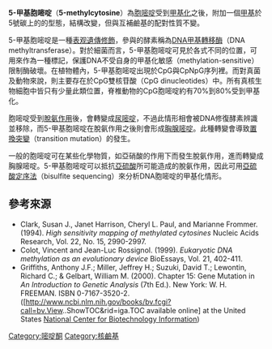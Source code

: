 {{Chembox
|ImageFile=5-methylcytosine.png
|ImageSize=
|IUPACName=4-amino-5-methyl-3H-pyrimidin-2-one
|OtherNames=
|Section1={{Chembox Identifiers
| ChemSpiderID_Ref = {{chemspidercite|correct|chemspider}}
| ChemSpiderID = 58551
| KEGG_Ref = {{keggcite|correct|kegg}}
| KEGG = C02376
| InChI = 1/C5H7N3O/c1-3-2-7-5(9)8-4(3)6/h2H,1H3,(H3,6,7,8,9)
| InChIKey = LRSASMSXMSNRBT-UHFFFAOYAO
| SMILES1 = Cc1cnc(=O)[nH]c1N
| StdInChI_Ref = {{stdinchicite|correct|chemspider}}
| StdInChI = 1S/C5H7N3O/c1-3-2-7-5(9)8-4(3)6/h2H,1H3,(H3,6,7,8,9)
| StdInChIKey_Ref = {{stdinchicite|correct|chemspider}}
| StdInChIKey = LRSASMSXMSNRBT-UHFFFAOYSA-N
| CASNo_Ref = {{cascite|correct|CAS}}
| CASNo=554-01-8
| PubChem=65040
| UNII_Ref = {{fdacite|correct|FDA}}
| UNII = 6R795CQT4H
| ChEBI_Ref = {{ebicite|correct|EBI}}
| ChEBI = 27551
| SMILES = O=C1/N=C\C(=C(\N)N1)C
| MeSHName=5-Methylcytosine
  }}
|Section2= {{Chembox Properties
|  Formula=C<sub>5</sub>H<sub>7</sub>N<sub>3</sub>O
|  MolarMass=125.129
|  Appearance=
|  Density=
|  MeltingPt=
|  BoilingPt=
|  Solubility=
  }}
|Section3= {{Chembox Hazards
|  MainHazards=
|  FlashPt=
|  Autoignition=
  }}
}}
'''5-甲基胞嘧啶'''（'''5-methylcytosine'''）為[[胞嘧啶|胞嘧啶]]受到[[甲基化|甲基化]]之後，附加一個[[甲基|甲基]]於5號碳上的的型態，結構改變，但與互補鹼基的配對性質不變。

5-甲基胞嘧啶是一種[[表观遺傳|表观遺傳修飾]]，參與的酵素稱為[[DNA甲基轉移酶|DNA甲基轉移酶]]（DNA methyltransferase）。對於細菌而言，5-甲基胞嘧啶可見於各式不同的位置，可用來作為一種標記，保護DNA不受自身的甲基化敏感（methylation-sensitive）限制酶破壞。在植物體內，5-甲基胞嘧啶出現於CpG與CpNpG序列裡。而對真菌及動物來說，則主要存在於CpG雙核苷酸（CpG dinucleotides）中。所有真核生物細胞中皆只有少量此類位置，脊椎動物的CpG胞嘧啶約有70%到80%受到甲基化。

胞嘧啶受到[[脫氨作用|脫氨作用]]後，會轉變成[[尿嘧啶|尿嘧啶]]，不過此情形相會被DNA修復酵素辨識並移除，而5-甲基胞嘧啶在脫氨作用之後則會形成[[胸腺嘧啶|胸腺嘧啶]]。此種轉變會導致[[置換_(遺傳學)|置換突變]]（transition mutation）的發生。

一般的胞嘧啶可在某些化學物質，如亞硝酸的作用下而發生脫氨作用，進而轉變成胸腺嘧啶。5-甲基胞嘧啶可以抵抗[[亞硫酸|亞硫酸]]所可能造成的脫氨作用，因此可用[[亞硫酸定序|亞硫酸定序法]]（bisulfite sequencing）來分析DNA胞嘧啶的甲基化情形。

== 參考來源 ==

* Clark, Susan J., Janet Harrison, Cheryl L. Paul, and Marianne Frommer. (1994). ''High sensitivity mapping of methylated cytosines'' Nucleic Acids Research, Vol. 22, No. 15, 2990-2997.
* Colot, Vincent and Jean-Luc Rossignol. (1999). ''Eukaryotic DNA methylation as an evolutionary device'' BioEssays, Vol. 21, 402-411.
* Griffiths, Anthony J.F.; Miller, Jeffrey H.; Suzuki, David T.; Lewontin, Richard C.; & Gelbart, William M. (2000). Chapter 15: Gene Mutation in ''An Introduction to Genetic Analysis'' (7th Ed.). New York: W. H. FREEMAN. ISBN 0-7167-3520-2. ([http://www.ncbi.nlm.nih.gov/books/bv.fcgi?call=bv.View..ShowTOC&rid=iga.TOC available online]{{Wayback|url=http://www.ncbi.nlm.nih.gov/books/bv.fcgi?call=bv.View..ShowTOC&rid=iga.TOC |date=20050205031742 }} at the United States [[National_Center_for_Biotechnology_Information|National Center for Biotechnology Information]])

[[Category:嘧啶酮|Category:嘧啶酮]]
[[Category:核鹼基|Category:核鹼基]]